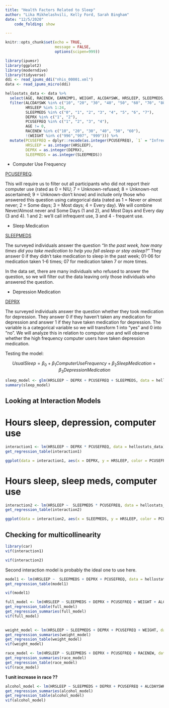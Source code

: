 ```yaml
---
title: "Health Factors Related to Sleep"
author: "Lika Mikhelashvili, Kelly Ford, Sarah Bingham"
date: "12/5/2020"
    code_folding: show

---
```


```r
knitr::opts_chunk$set(echo = TRUE,
                      message = FALSE,
                      options(scipen=999))
```


```r
library(ipumsr)
library(ggplot2)
library(moderndive)
library(tidyverse)
ddi <- read_ipums_ddi("nhis_00001.xml")
data <- read_ipums_micro(ddi)
```

```r
hellostats_data <- data %>%
  select(AGE, RACENEW, EARNIMP1, WEIGHT, ALCDAYSWK, HRSLEEP, SLEEPMEDS, DEPRX, PCUSEFREQ) %>%
  filter(ALCDAYSWK %in% c("10", "20", "30", "40", "50", "60", "70", "80"),
         HRSLEEP %in% 1:24,
         SLEEPMEDS %in% c("0", "1", "2", "3", "4", "5", "6", "7"),
         DEPRX %in% c("1", "2"),
         PCUSEFREQ %in% c("1", "2", "3", "4"),
         AGE != 0,
         RACENEW %in% c("10", "20", "30", "40", "50", "60"),
         !(WEIGHT %in% c("996","997", "999"))) %>% 
  mutate(PCUSEFREQ = dplyr::recode(as.integer(PCUSEFREQ), `1` = "Infrequent", `2` = "Infrequent", `3` = "Frequent", `4` = "Frequent"), 
         HRSLEEP = as.integer(HRSLEEP),
         DEPRX = as.integer(DEPRX),
         SLEEPMEDS = as.integer(SLEEPMEDS))
```


  - Computer Use Frequency

[PCUSEFREQ](https://nhis.ipums.org/nhis-action/variables/PCUSEFREQ#codes_section). 

This will require us to filter out all participants who did not report their computer use (rated as 0 = NIU; 7 = Unknown-refused; 8 = Unknown-not ascertained; 9 = Unknown-don't know) and include only those who answered this question using categorical data (rated as 1 = Never or almost never; 2 = Some days; 3 = Most days; 4 = Every day). We will combine Never/Almost never and Some Days (1 and 2), and Most Days and Every day (3 and 4). 1 and 2: we'll call infrequent use, 3 and 4 - frequent use.
 
 
  - Sleep Medication  

[SLEEPMEDS](https://nhis.ipums.org/nhis-action/variables/SLEEPMEDS#codes_section)

The surveyed individuals answer the question *"In the past week, how many times did you take medication to help you fall asleep or stay asleep?"* They answer 0 if they didn't take medication to sleep in the past week; 01-06 for medication taken 1-6 times; 07 for medication taken 7 or more times. 

In the data set, there are many individuals who refused to answer the question, so we will filter out the data leaving only those individuals who answered the question.


  - Depression Medication

[DEPRX](https://nhis.ipums.org/nhis-action/variables/DEPRX#codes_section)

The surveyed individuals answer the question whether they took medication for depression. They answer 0 if they haven't taken any medication for depression and answer 1 if they have taken medication for depression. The variable is a categorical variable so we will transform 1 into "yes" and 0 into "no". We will analyze this in relation to computer use and will observe whether the high frequency computer users have taken depression medication.


Testing the model: 

$$ UsualSleep = \beta_0 + \beta_1 ComputerUseFrequency + \beta_2SleepMedication + \beta_3DepressionMedication $$

```r
sleep_model <- glm(HRSLEEP ~ DEPRX + PCUSEFREQ + SLEEPMEDS, data = hellostats_data)
summary(sleep_model)
```


## Looking at Interaction Models

# Hours sleep, depression, computer use

```r
interaction1 <- lm(HRSLEEP ~ DEPRX * PCUSEFREQ, data = hellostats_data)
get_regression_table(interaction1)
```

```r
ggplot(data = interaction1, aes(x = DEPRX, y = HRSLEEP, color = PCUSEFREQ)) + geom_point() +  geom_smooth(method=lm) 
```

# Hours sleep, sleep meds, computer use

```r
interaction2 <- lm(HRSLEEP ~  SLEEPMEDS * PCUSEFREQ, data = hellostats_data)
get_regression_table(interaction2)
```

```r
ggplot(data = interaction2, aes(x = SLEEPMEDS, y = HRSLEEP, color = PCUSEFREQ)) + geom_point() +  geom_smooth(method=lm)
```

## Checking for multicollinearity 

```r
library(car)
vif(interaction1)
```

```r
vif(interaction2)
```

Second interaction model is probably the ideal one to use here. 


```r
model1 <- lm(HRSLEEP ~  SLEEPMEDS + DEPRX + PCUSEFREQ, data = hellostats_data)
get_regression_table(model1)
```

```r
vif(model1)
```

```r
full_model <- lm(HRSLEEP ~ SLEEPMEDS + DEPRX + PCUSEFREQ + WEIGHT + ALCDAYSWK + RACENEW + EARNIMP1, data = hellostats_data)
get_regression_table(full_model)
get_regression_summaries(full_model)
vif(full_model)
                    
```

```r
weight_model <- lm(HRSLEEP ~ SLEEPMEDS + DEPRX + PCUSEFREQ + WEIGHT, data = hellostats_data)
get_regression_summaries(weight_model)
get_regression_table(weight_model)
vif(weight_model)
```

```r
race_model <- lm(HRSLEEP ~ SLEEPMEDS + DEPRX + PCUSEFREQ + RACENEW, data = hellostats_data)
get_regression_summaries(race_model)
get_regression_table(race_model)
vif(race_model)
```
**1 unit increase in race ??**


```r
alcohol_model <- lm(HRSLEEP ~ SLEEPMEDS + DEPRX + PCUSEFREQ + ALCDAYSWK, data = hellostats_data)
get_regression_summaries(alcohol_model)
get_regression_table(alcohol_model)
vif(alcohol_model)
```

